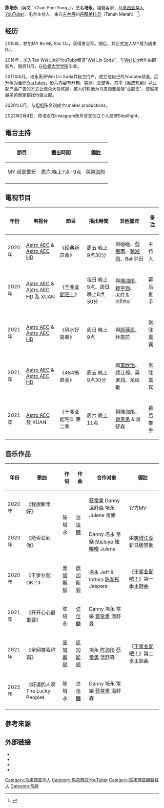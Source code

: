 {{BLPsources|time=2022-04-19T00:54:17+00:00}}
{{艺人
| 姓名 = 陈培永
| type = 男艺人
| 音乐类型 = 流行、摇滚、抒情、嘻哈,艺人，歌手，影片创作者
| image =
| 网站 = 
| 经纪公司 = Cmaker productions<br/>Webtvasia
| 活跃年代 = 2015年至今
| 出道作品 = 
| 出道日期 = 2015年
| 出道地点 = {{MYS}}
| 亲属 = Casey Chan陈金钏（姐姐）
| 教育程度 =[[拉曼大学学院|拉曼大学学院]]心理学系
| 语言 = [[华语|华语]] 、[[英语|英语]] 、[[马来语|马来语]]、[[粤语|粤语]]、[[泰语|泰语]]、[[福建话|福建话]]
| 职业 = [[歌手|歌手]]、[[演员|演员]]、[[YouTuber|YouTuber]]、活动主持、电台主持人
| 出生地点 = {{MYS}}[[吉兰丹州|吉兰丹州]][[丹那美拉县|丹那美拉县]]
| 出生日期 = {{birth_date and age|1994|2|4}}
| 国籍 = {{MYS}}
| 籍贯 = [[客家|客家]]
| 英文名 =Chan Phei Yong
| 昵称 = 培永、黑皮、黑皮哥、业配永、业配王、永坚
| 罗马拼音 = 
}}
{{Infobox YouTube personality
|pseudonym=培永
|channel_url=UC8gd0wXqCbu9k9Nz7_h7g9w
|channel_display_name=培永 Phei Yong
|years_active=2017年6月－現在
|subscribers=700,000
|subscriber_date=2022年1月
|views=69,760,321次
|view_date=2022年1月4日 
|associated_acts=
|silver_button=yes
|silver_year=
|gold_button=no
|gold_year=
|diamond_button=no
|diamond_year=
|ruby_button=no
|ruby_year=
|stats_update=2022/01/04
}}

'''陈培永'''（英文：Chan Phei Yong，{{bd|1994年|2月4日||}}），艺名'''培永'''，祖籍客家，[[马来西亚华人|马来西亚华人]][[YouTuber|YouTuber]]、电台主持人，来自[[吉兰丹|吉兰丹]]州[[丹那美拉县|丹那美拉县]]（Tanah Merah） <ref>{{cite news |language = zh-my |url = https://goxuan.my/trending/go-love-life/pheiyongjiaxiang |title =Youtuber培永的家乡—【吉兰丹】好玩去处！|publisher = GOXUAN|date = 2020-09-23|accessdate = 2020-09-23}}</ref>，

==经历==
2015年，参加MY Be My Star DJ，获得男冠军。随后，并正式加入MY成为周末DJ。

2016年，加入Ten Wei Lin的YouTube频道"Wei Lin Soda"。与[[陈泇彤|Wei Lin]]合作拍摄影片，随后11月，在[[拉曼大学学院|拉曼大学学院]]毕业。

2017年6月，培永离开Wei Lin Soda并自立门户，成立他自己的Youtube频道，后升级为全职[[YouTuber|YouTuber]]。影片内容有开箱、实测、恶整等，其中《黑皮短剧》以业配产品广告的方式让观众大受欢迎，被人们称他为马来西亚最强“业配王”。使越来越多的商家都找他做业配。

2020年6月，与姐姐陈金钏成立cmaker productions。

2022年2月4日，陈培永在instagram账号官宣创立个人品牌Step8ight。

==電台主持==
{|class="wikitable" style="text-align:center"
|-
!節目
!播出時間
!備註
|-
| MY 就是爱玩
|周六 晚上7点-9点
|與[[陳泇彤|陳泇彤]]
|-
|}

==電视节目==
{|class="wikitable" style="text-align:center"
|-
!年份
!电视台
!節目
!播出時間
!其他嘉宾
!备注
|-
|2020年
|{{MYS}}[[Astro_AEC|Astro AEC]] & [[Astro_AEC_HD|Astro AEC HD]]
|《经典新声命》
|周五 晚上9点30分
|與碰碰、[[蔡恩雨|蔡恩雨]]、[[赖淞凤|赖淞凤]]、Bell宇田
|主持人
|- 
|-
|2020年
|{{MYS}}[[Astro_AEC|Astro AEC]] & [[Astro_AEC_HD|Astro AEC HD]] 及 XUAN
|《[[干爹业配吧！|干爹业配吧！]]》
|每日 晚上9点、周日 晚上8点30分
|與[[陳泇彤|陳泇彤]]、[[赖宇涵|赖宇涵]]、[[Jeff_&_Inthira|Jeff & Inthira]]
|幕后推手
|- 
|-
|2021年
|{{MYS}}[[Astro_AEC|Astro AEC]] & [[Astro_AEC_HD|Astro AEC HD]] 
|《风水好简单》
|周日 晚上9点
|與[[颜薇恩|颜薇恩]]、林震前
|常驻嘉宾
|- 
|-
|2021年
|{{MYS}}[[Astro_AEC|Astro AEC]] & [[Astro_AEC_HD|Astro AEC HD]] 
|《484搞疯会》
|周五 晚上9点30分
|與[[李欣怡|李欣怡]]、颜江翰、吴家润、龙纹敏
|常驻嘉宾
|- 
|-
|2021年
|{{MYS}}[[Astro_AEC|Astro AEC]] 及  XUAN
|《干爹业配吧!》第二季
|周六 晚上11点
|與[[陳泇彤|陳泇彤]]、[[蔡常勇|蔡常勇]] & 温舒森
|幕后推手
|}


==音乐作品==
{|class="wikitable" style="text-align:center"
|-
!年份
!歌曲
!作词
!作曲
!合作对象
!備註
|-
|2020年
|《我說新年好》
|rowspan=2|陈培永
|rowspan=2|[[许佳麟|许佳麟]]
|[[蔡常勇|蔡常勇]] Danny 温舒森 培永 Julene 常樂
|官方MV
|-
|2020年
|《能否追到你》 
|Danny 培永 常樂 [[何念兹|Michiyo]] [[韓曉噯|韓曉噯]] Julene
|由[[笑傲江湖|笑傲江湖]]新马版赞助
|-
|2020年
|《干爹业配OK？》 
|[[庞加斯顿|庞加斯顿]]
|[[庞加斯顿|庞加斯顿]]
|培永 Jeff & Inthira [[陈泇彤|陈泇彤]] Jaspers
|《[[干爹业配吧！|干爹业配吧！]]》第一季主题曲
|-
|2021年
| 《开开心心最重要》 
|陈培永
|[[许佳麟|许佳麟]]
|Danny 培永 常樂 [[蔡常勇|蔡常勇]] 温舒森
|
|-
|2021年 
|《全网被我称霸》 
|[[庞加斯顿|庞加斯顿]]
|[[庞加斯顿|庞加斯顿]]
|培永 [[陈泇彤|陈泇彤]] [[蔡常勇|蔡常勇]] 温舒森
|《[[干爹业配吧！|干爹业配吧！]]》第二季主题曲
|-
|2022年 
|《好運的人啊 The Lucky People》 
|陈培永
|[[许佳麟|许佳麟]]
|Danny 培永 常樂 [[蔡常勇|蔡常勇]] 温舒森
|
|-
|}

== 參考來源 ==
{{reflist}}

==外部链接==
*{{Facebook|myfm.py|培永}}
*{{Instagram|pheiyong|培永}}
*{{Instagram|lifepheiyong|培永小號 哈哈哈哈}}
*{{Youtube|c=UC8gd0wXqCbu9k9Nz7_h7g9w|培永 Phei Yong}}

{{庞加斯顿}}

[[Category:马来西亚华人|Category:马来西亚华人]]
[[Category:馬來西亞YouTuber|Category:馬來西亞YouTuber]]
[[Category:馬來西亞網路紅人|Category:馬來西亞網路紅人]]
[[Category:陈姓|Category:陈姓]]